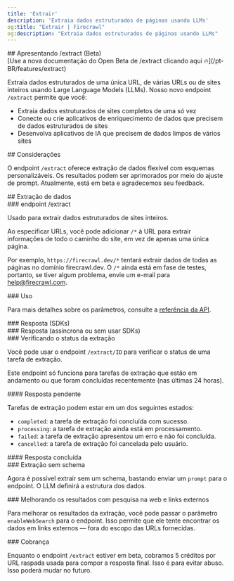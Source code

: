 ```yaml
---
title: 'Extrair'
description: 'Extraia dados estruturados de páginas usando LLMs'
og:title: "Extrair | Firecrawl"
og:description: "Extraia dados estruturados de páginas usando LLMs"
---
```



<div id="introducing-extract-beta">
  ## Apresentando /extract (Beta)
</div>

<Warning>
  [Use a nova documentação do Open Beta de /extract clicando aqui 🔥](/pt-BR/features/extract)
</Warning>

Extraia dados estruturados de uma única URL, de várias URLs ou de sites inteiros usando Large Language Models (LLMs). Nosso novo endpoint `/extract` permite que você:

* Extraia dados estruturados de sites completos de uma só vez
* Conecte ou crie aplicativos de enriquecimento de dados que precisem de dados estruturados de sites
* Desenvolva aplicativos de IA que precisem de dados limpos de vários sites

<div id="considerations">
  ## Considerações
</div>

O endpoint `/extract` oferece extração de dados flexível com esquemas personalizáveis. Os resultados podem ser aprimorados por meio do ajuste de prompt. Atualmente, está em beta e agradecemos seu feedback.

<div id="extracting-data">
  ## Extração de dados
</div>

<div id="extract-endpoint">
  ### endpoint /extract
</div>

Usado para extrair dados estruturados de sites inteiros.

Ao especificar URLs, você pode adicionar `/*` à URL para extrair informações de todo o caminho do site, em vez de apenas uma única página.

Por exemplo, `https://firecrawl.dev/*` tentará extrair dados de todas as páginas no domínio firecrawl.dev. O `/*` ainda está em fase de testes, portanto, se tiver algum problema, envie um e-mail para help@firecrawl.com.

<div id="usage">
  ### Uso
</div>

<CodeGroup>
  <ExtractPython />

  <ExtractNode />

  <ExtractCURL />
</CodeGroup>

Para mais detalhes sobre os parâmetros, consulte a [referência da API](https://docs.firecrawl.dev/api-reference/endpoint/extract).

<div id="response-sdks">
  ### Resposta (SDKs)
</div>

<ExtractOutput />

<div id="response-async-or-not-using-sdks">
  ### Resposta (assíncrona ou sem usar SDKs)
</div>

<ExtractStatusAsync />

<div id="checking-extract-status">
  ### Verificando o status da extração
</div>

Você pode usar o endpoint `/extract/ID` para verificar o status de uma tarefa de extração.

<Note>Este endpoint só funciona para tarefas de extração que estão em andamento ou que foram concluídas recentemente (nas últimas 24 horas).</Note>

<CodeGroup>
  <CheckExtractJobCURL />
</CodeGroup>

<div id="pending-response">
  #### Resposta pendente
</div>

Tarefas de extração podem estar em um dos seguintes estados:

* `completed`: a tarefa de extração foi concluída com sucesso.
* `processing`: a tarefa de extração ainda está em processamento.
* `failed`: a tarefa de extração apresentou um erro e não foi concluída.
* `cancelled`: a tarefa de extração foi cancelada pelo usuário.

<ExtractStatusPending />

<div id="completed-response">
  #### Resposta concluída
</div>

<ExtractStatusDone />

<div id="extracting-without-schema">
  ### Extração sem schema
</div>

Agora é possível extrair sem um schema, bastando enviar um `prompt` para o endpoint. O LLM definirá a estrutura dos dados.

<CodeGroup>
  <ExtractNoSchemaCURL />
</CodeGroup>

<div id="improving-results-with-web-search-external-links">
  ### Melhorando os resultados com pesquisa na web e links externos
</div>

Para melhorar os resultados da extração, você pode passar o parâmetro `enableWebSearch` para o endpoint. Isso permite que ele tente encontrar os dados em links externos — fora do escopo das URLs fornecidas.

<div id="billing">
  ### Cobrança
</div>

Enquanto o endpoint `/extract` estiver em beta, cobramos 5 créditos por URL raspada usada para compor a resposta final. Isso é para evitar abuso. Isso poderá mudar no futuro.